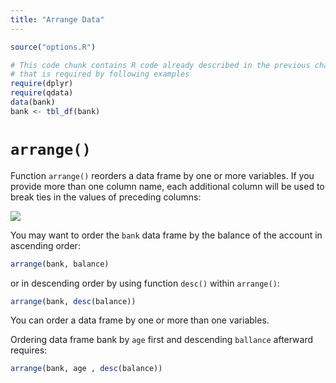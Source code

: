 ```yaml
---
title: "Arrange Data"
---
```


```r
source("options.R")
```

```r
# This code chunk contains R code already described in the previous chapters
# that is required by following examples
require(dplyr)
require(qdata)
data(bank) 
bank <- tbl_df(bank)
```


# `arrange()`

Function `arrange()` reorders a data frame by one or more variables. If you provide more than one column name, each additional column will be used to break ties in the values of preceding columns:

![](images/arr.png)

You may want to order the `bank` data frame by the balance of the account in ascending order:

```r
arrange(bank, balance)
```

or in descending order by using function `desc()` within `arrange()`: 

```r
arrange(bank, desc(balance))
```

You can order a data frame by one or more than one variables.

Ordering data frame bank by `age` first and descending `ballance` afterward requires:


```r
arrange(bank, age , desc(balance))
```


<!--

As any `dplyr` verb, `arrange()` can be mingled with any other verb in order to efficiently manipulate your data. 

If you want to know the top three `balance` by age you may write:

```r
arrange(bank, age , desc(balance)) %>% 
  group_by(age) %>%
  filter(row_number() <= 3) %>%
  select(id, age, balance)
```

-->







